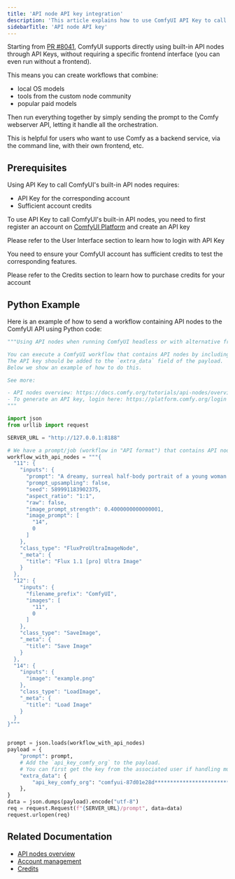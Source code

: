 ```yaml
---
title: 'API node API key integration'
description: 'This article explains how to use ComfyUI API Key to call ComfyUI API nodes in headless mode'
sidebarTitle: 'API node API key'
---
```


Starting from [PR #8041](https://github.com/comfyanonymous/ComfyUI/pull/8041), ComfyUI supports directly using built-in API nodes through API Keys, without requiring a specific frontend interface (you can even run without a frontend).

This means you can create workflows that combine:
- local OS models
- tools from the custom node community
- popular paid models

Then run everything together by simply sending the prompt to the Comfy webserver API, letting it handle all the orchestration.

This is helpful for users who want to use Comfy as a backend service, via the command line, with their own frontend, etc.

## Prerequisites

Using API Key to call ComfyUI's built-in API nodes requires:
- API Key for the corresponding account
- Sufficient account credits

To use API Key to call ComfyUI's built-in API nodes, you need to first register an account on [ComfyUI Platform](https://platform.comfy.org/login) and create an API key

<Card title="Login with API Key" icon="link" href="/interface/user#logging-in-with-an-api-key">
Please refer to the User Interface section to learn how to login with API Key
</Card>

You need to ensure your ComfyUI account has sufficient credits to test the corresponding features.

<Card title="Credits" icon="link" href="/interface/credits">
Please refer to the Credits section to learn how to purchase credits for your account
</Card>


## Python Example

Here is an example of how to send a workflow containing API nodes to the ComfyUI API using Python code:

```python
"""Using API nodes when running ComfyUI headless or with alternative frontend

You can execute a ComfyUI workflow that contains API nodes by including an API key in the prompt.
The API key should be added to the `extra_data` field of the payload.
Below we show an example of how to do this.

See more:

- API nodes overview: https://docs.comfy.org/tutorials/api-nodes/overview
- To generate an API key, login here: https://platform.comfy.org/login
"""

import json
from urllib import request

SERVER_URL = "http://127.0.0.1:8188"

# We have a prompt/job (workflow in "API format") that contains API nodes.
workflow_with_api_nodes = """{
  "11": {
    "inputs": {
      "prompt": "A dreamy, surreal half-body portrait of a young woman meditating. She has a short, straight bob haircut dyed in pastel pink, with soft bangs covering her forehead. Her eyes are gently closed, and her hands are raised in a calm, open-palmed meditative pose, fingers slightly curved, as if levitating or in deep concentration. She wears a colorful dress made of patchwork-like pastel tiles, featuring clouds, stars, and rainbows. Around her float translucent, iridescent soap bubbles reflecting the rainbow hues. The background is a fantastical sky filled with cotton-candy clouds and vivid rainbow waves, giving the entire scene a magical, dreamlike atmosphere. Emphasis on youthful serenity, whimsical ambiance, and vibrant soft lighting.",
      "prompt_upsampling": false,
      "seed": 589991183902375,
      "aspect_ratio": "1:1",
      "raw": false,
      "image_prompt_strength": 0.4000000000000001,
      "image_prompt": [
        "14",
        0
      ]
    },
    "class_type": "FluxProUltraImageNode",
    "_meta": {
      "title": "Flux 1.1 [pro] Ultra Image"
    }
  },
  "12": {
    "inputs": {
      "filename_prefix": "ComfyUI",
      "images": [
        "11",
        0
      ]
    },
    "class_type": "SaveImage",
    "_meta": {
      "title": "Save Image"
    }
  },
  "14": {
    "inputs": {
      "image": "example.png"
    },
    "class_type": "LoadImage",
    "_meta": {
      "title": "Load Image"
    }
  }
}"""


prompt = json.loads(workflow_with_api_nodes)
payload = {
    "prompt": prompt,
    # Add the `api_key_comfy_org` to the payload.
    # You can first get the key from the associated user if handling multiple clients.
    "extra_data": {
        "api_key_comfy_org": "comfyui-87d01e28d*******************************************************"  # replace with actual key
    },
}
data = json.dumps(payload).encode("utf-8")
req = request.Request(f"{SERVER_URL}/prompt", data=data)
request.urlopen(req)

```

## Related Documentation

- [API nodes overview](https://docs.comfy.org/tutorials/api-nodes/overview)
- [Account management](https://docs.comfy.org/interface/user)
- [Credits](https://docs.comfy.org/interface/credits)
